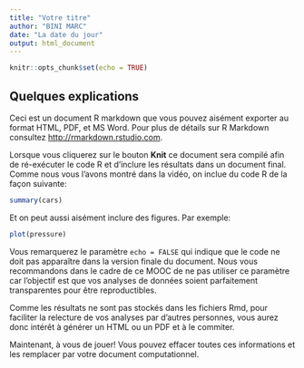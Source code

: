 ```yaml
---
title: "Votre titre"
author: "BINI MARC"
date: "La date du jour"
output: html_document
---
```



```r
knitr::opts_chunk$set(echo = TRUE)
```

## Quelques explications

Ceci est un document R markdown que vous pouvez aisément exporter au format HTML, PDF, et MS Word. Pour plus de détails sur R Markdown consultez <http://rmarkdown.rstudio.com>.

Lorsque vous cliquerez sur le bouton **Knit** ce document sera compilé afin de ré-exécuter le code R et d'inclure les résultats dans un document final. Comme nous vous l'avons montré dans la vidéo, on inclue du code R de la façon suivante:

```r
summary(cars)
```

Et on peut aussi aisément inclure des figures. Par exemple:

```r
plot(pressure)
```

Vous remarquerez le paramètre `echo = FALSE` qui indique que le code ne doit pas apparaître dans la version finale du document. Nous vous recommandons dans le cadre de ce MOOC de ne pas utiliser ce paramètre car l'objectif est que vos analyses de données soient parfaitement transparentes pour être reproductibles. 

Comme les résultats ne sont pas stockés dans les fichiers Rmd, pour faciliter la relecture de vos analyses par d'autres personnes, vous aurez donc intérêt à générer un HTML ou un PDF et à le commiter.

Maintenant, à vous de jouer! Vous pouvez effacer toutes ces informations et les remplacer par votre document computationnel.
